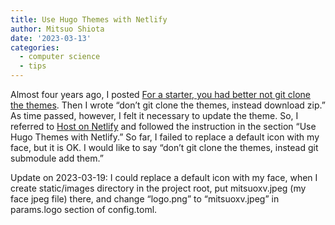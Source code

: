 ```yaml
---
title: Use Hugo Themes with Netlify
author: Mitsuo Shiota
date: '2023-03-13'
categories:
  - computer science
  - tips
---
```


Almost four years ago, I posted [For a starter, you had better not git clone the themes](https://mitsuoxv.rbind.io/2019/04/26/for-a-starter-you-had-better-not-git-clone-the-themes/). Then I wrote "don’t git clone the themes, instead download zip." As time passed, however, I felt it necessary to update the theme. So, I referred to [Host on Netlify](https://gohugo.io/hosting-and-deployment/hosting-on-netlify/) and followed the instruction in the section "Use Hugo Themes with Netlify." So far, I failed to replace a default icon with my face, but it is OK. I would like to say "don’t git clone the themes, instead git submodule add them."

Update on 2023-03-19: I could replace a default icon with my face, when I create static/images directory in the project root, put mitsuoxv.jpeg (my face jpeg file) there, and change "logo.png" to "mitsuoxv.jpeg" in params.logo section of config.toml.

